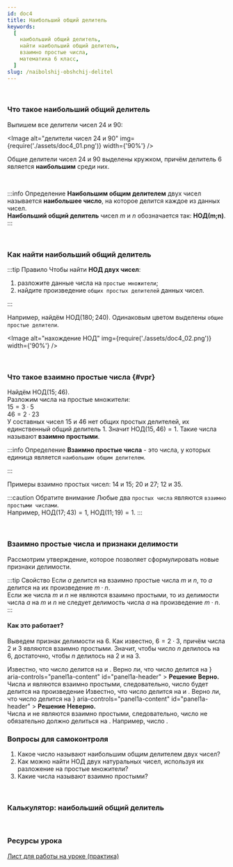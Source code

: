 ```yaml
---
id: doc4
title: Наибольший общий делитель
keywords:
  [
    наибольший общий делитель,
    найти наибольший общий делитель,
    взаимно простые числа,
    математика 6 класс,
  ]
slug: /naibolshij-obshchij-delitel
---
```



<br />

### Что такое наибольший общий делитель

Выпишем все делители чисел $24$ и $90$:

<Image
  alt="делители чисел 24 и 90"
  img={require('./assets/doc4_01.png')}
  width={'90%'}
/>

Общие делители чисел $24$ и $90$ выделены кружком, причём делитель $6$ является **наибольшим** среди них.

<br />

:::info Определение
**Наибольшим общим делителем** двух чисел называется **наибольшее число**, на которое делится каждое из данных чисел.<br />
**Наибольший общий делитель** чисел $m$ и $n$ обозначается так: $\textbf{НОД(m;n)}$.
:::

<br />

### Как найти наибольший общий делитель

:::tip Правило
Чтобы найти **НОД двух чисел**:

1. разложите данные числа на `простые множители`;
2. найдите произведение `общих простых делителей` данных чисел.

:::

Например, найдём $\text{НОД}(180;240).$ Одинаковым цветом выделены `общие простые делители`.

<Image
  alt="нахождение НОД"
  img={require('./assets/doc4_02.png')}
  width={'90%'}
/>

<br />

### Что такое взаимно простые числа {#vpr}

Найдём $\text{НОД}(15;46).$<br />
Разложим числа на простые множители:<br />
$15 = 3 \cdot 5$<br />
$46 = 2 \cdot 23$<br />
У составных чисел $15$ и $46$ нет общих простых делителей, их единственный общий делитель $1$. Значит $\text{НОД}(15,46)=1.$ Такие числа называют **взаимно простыми**.

:::info Определение
**Взаимно простые числа** - это числа, у которых единица является `наибольшим общим делителем`.<br />

:::

Примеры взаимно простых чисел: $14$ и $15$; $20$ и $27$; $12$ и $35$.

:::caution Обратите внимание
Любые два `простых числа` являются `взаимно простыми числами`.<br />
Например, $\text{НОД}(17;43)=1$, $\text{НОД}(11;19)=1.$
:::

<br />

### Взаимно простые числа и признаки делимости

Рассмотрим утверждение, которое позволяет сформулировать новые признаки делимости.

:::tip Свойство
Если $a$ делится на взаимно простые числа $m$ и $n$, то $a$ делится на их произведение $m \cdot n$. <br />
Если же числа $m$ и $n$ не являются взаимно простыми, то из делимости числа $a$ на $m$ и $n$ не следует делимость числа $a$ на произведение $m \cdot n$.
:::

#### Как это работает?

Выведем признак делимости на $6$. Как известно, $6=2\cdot 3$, причём числа $2$ и $3$ являются взаимно простыми. Значит, чтобы число $n$ делилось на $6$, достаточно, чтобы $n$ делилось на $2$ и на $3$.

<Tabs>
  <TabItem value="Пример 1" label="Пример №1" default>
Известно, что число <TeX math="n"  /> делится на <TeX math="5"  /> и <TeX math="7"  />. Верно ли, что число <TeX math="n"  /> делится на <TeX math="35?"  />
<Accordion>
  <AccordionSummary
    expandIcon={<ExpandMoreIcon />}
    aria-controls="panel1a-content"
    id="panel1a-header"
  >
    <Typography>
      <b>Решение</b>
    </Typography>
  </AccordionSummary>
  <AccordionDetails>
    <Typography>
    <b>Верно.</b><br />
    Числа <TeX math="5"  /> и <TeX math="7"  /> являются взаимно простыми, следовательно, число <TeX math="n"  /> будет делится на произведение <TeX math="5\cdot 7"  />
    </Typography>

  </AccordionDetails>
</Accordion>

  </TabItem>
<TabItem value="Пример №2" label="Пример №2">
Известно, что число <TeX math="n"  /> делится на <TeX math="4"  /> и <TeX math="6"  />. Верно ли, что число <TeX math="n"  /> делится на <TeX math="24?"  />

<Accordion>
  <AccordionSummary
    expandIcon={<ExpandMoreIcon />}
    aria-controls="panel1a-content"
    id="panel1a-header"
  >
    <Typography>
      <b>Решение</b>
    </Typography>
  </AccordionSummary>
  <AccordionDetails>
    <Typography>
    <b>Неверно.</b><br />
    Числа <TeX math="4"  /> и <TeX math="6"  /> не являются взаимно простыми, следовательно, число <TeX math="n"  /> не обязательно должно делиться на  <TeX math="24"  />. Например, число <TeX math="36"  />.
    </Typography>

  </AccordionDetails>
</Accordion>

  </TabItem>

</Tabs>

<br />

### Вопросы для самоконтроля

1. Какое число называют наибольшим общим делителем двух чисел?
2. Как можно найти НОД двух натуральных чисел, используя их разложение на простые множители?
3. Какие числа называют взаимно простыми?

<br />

### Калькулятор: наибольший общий делитель

<Gcd />

<br />

### Ресурсы урока

[Лист для работы на уроке (практика)](https://disk.yandex.ru/i/qiGrUXnQ4Wgwsw) <br/>
